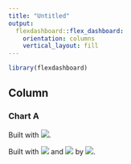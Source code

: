 ```yaml
---
title: "Untitled"
output: 
  flexdashboard::flex_dashboard:
    orientation: columns
    vertical_layout: fill
---
```


```r
library(flexdashboard)
```

Column {data-width=1000}
-----------------------------------------------------------------------

### Chart A

Built with ![](https://www.rstudio.com/wp-content/uploads/2014/04/shiny.png).


Built with ![](www/shiny.png) and ![](www/RStudio.png) by ![](/www/jgy_hex_50.png).
